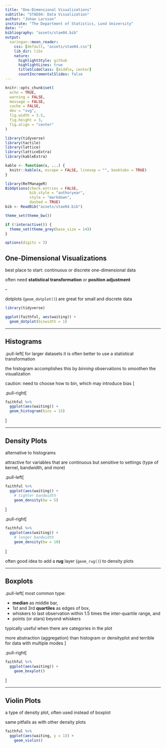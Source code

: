 ```yaml
---
title: "One-Dimensional Visualizations"
subtitle: "STAE04: Data Visualization"
author: "Johan Larsson"
institute: "The Department of Statistics, Lund University"
date: ""
bibliography: "assets/stae04.bib"
output:
  xaringan::moon_reader:
    css: [default, "assets/stae04.css"]
    lib_dir: libs
    nature:
      highlightStyle: github
      highlightLines: true
      titleSlideClass: [middle, center]
      countIncrementalSlides: false
---
```


```r
knitr::opts_chunk$set(
  echo = TRUE,
  warning = FALSE,
  message = FALSE,
  cache = FALSE,
  dev = "svg",
  fig.width = 3.5,
  fig.height = 3,
  fig.align = "center"
)

library(tidyverse)
library(tactile)
library(lattice)
library(latticeExtra)
library(kableExtra)

kable <- function(x, ...) {
  knitr::kable(x, escape = FALSE, linesep = "", booktabs = TRUE)
}

library(RefManageR)
BibOptions(check.entries = FALSE, 
           bib.style = "authoryear",
           style = "markdown",
           dashed = TRUE)
bib <- ReadBib("assets/stae04.bib")

theme_set(theme_bw())

if (!interactive()) {
  theme_set(theme_grey(base_size = 14))
}

options(digits = 3)
```

## One-Dimensional Visualizations 

best place to start: continuous or discrete one-dimensional data

often need **statistical transformation** or **position adjustment**

--

dotplots (`geom_dotplot()`) are great for small and discrete data

```r
library(tidyverse)

ggplot(faithful, aes(waiting)) +
  geom_dotplot(binwidth = 1)
```


---

## Histograms

.pull-left[
for larger datasets it is often better to
use a statistical transformation

the histogram accomplishes this by *binning* observations to smoothen
the visualization

caution: need to choose how to bin, which may introduce bias
]

.pull-right[
```r
faithful %>%
  ggplot(aes(waiting)) +
  geom_histogram(bins = 15)
```

]

---

## Density Plots

alternative to histograms

attractive for variables that are continuous but sensitive to settings (type of kernel, bandwidth, and more)

.pull-left[
```r
faithful %>%
  ggplot(aes(waiting)) +
    # tighter bandwidth
    geom_density(bw = 5)
```
]

.pull-right[
```r
faithful %>%
  ggplot(aes(waiting)) +
    # longer bandwidth
    geom_density(bw = 10)
```
]

often good idea to add a **rug** layer (`geom_rug()`) to density plots

---

## Boxplots

.pull-left[
most common type:

  - **median** as middle bar, 
  - 1st and 3rd **quartiles** as edges of box,
  - whiskers to last observation within 1.5 times the
    inter-quartile range, and
  - points (or stars) beyond whiskers

typically useful when there are categories in the plot

more abstraction (aggregation) than histogram or densityplot and terrible for 
data with multiple modes
]

.pull-right[
```r
faithful %>%
  ggplot(aes(waiting)) +
    geom_boxplot()
```
]

---

## Violin Plots

a type of density plot, often used instead of boxplot

same pitfalls as with other density plots

```r
faithful %>%
  ggplot(aes(waiting, y = 1)) +
    geom_violin()
```

